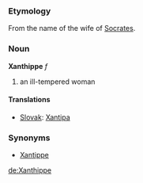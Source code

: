 === Etymology ===
From the name of the wife of [[Socrates]].
=== Noun ===
'''Xanthippe''' ''f''
# an ill-tempered woman
==== Translations ====
*[[Slovak]]: [[Xantipa]]
=== Synonyms ===
* [[Xantippe]]

[[de:Xanthippe]]